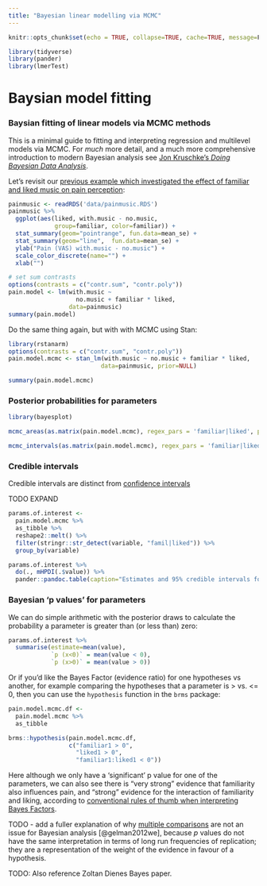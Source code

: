 ```yaml
---
title: "Bayesian linear modelling via MCMC"
---
```


```r
knitr::opts_chunk$set(echo = TRUE, collapse=TRUE, cache=TRUE, message=F, warning=F)

library(tidyverse)
library(pander)
library(lmerTest)

```

# Baysian model fitting {#bayes-mcmc}

### Baysian fitting of linear models via MCMC methods {-}

This is a minimal guide to fitting and interpreting regression and multilevel models via MCMC. For _much_ more detail, and a much more comprehensive introduction to modern Bayesian analysis see [Jon Kruschke's _Doing Bayesian Data Analysis_](http://www.indiana.edu/~kruschke/DoingBayesianDataAnalysis/).

Let's revisit our [previous example which investigated the effect of familiar and liked music on pain perception](#pain-music-data):

```r
painmusic <- readRDS('data/painmusic.RDS')
painmusic %>%
  ggplot(aes(liked, with.music - no.music,
             group=familiar, color=familiar)) +
  stat_summary(geom="pointrange", fun.data=mean_se) +
  stat_summary(geom="line",  fun.data=mean_se) +
  ylab("Pain (VAS) with.music - no.music") +
  scale_color_discrete(name="") +
  xlab("")
```

```r
# set sum contrasts
options(contrasts = c("contr.sum", "contr.poly"))
pain.model <- lm(with.music ~
                   no.music + familiar * liked,
                 data=painmusic)
summary(pain.model)
```

Do the same thing again, but with with MCMC using Stan:

```r
library(rstanarm)
options(contrasts = c("contr.sum", "contr.poly"))
pain.model.mcmc <- stan_lm(with.music ~ no.music + familiar * liked,
                          data=painmusic, prior=NULL)
```

```r
summary(pain.model.mcmc)
```

### Posterior probabilities for parameters {-}

```r
library(bayesplot)

mcmc_areas(as.matrix(pain.model.mcmc), regex_pars = 'familiar|liked', prob = .9)
```

```r
mcmc_intervals(as.matrix(pain.model.mcmc), regex_pars = 'familiar|liked', prob_outer = .9)
```

### Credible intervals {- #credible-intervals}

Credible intervals are distinct from [confidence intervals](#intervals)

TODO EXPAND

<!--
Use this to explain HPI

 https://www.researchgate.net/post/Why_do_we_use_Highest_Posterior_Density_HPD_Interval_as_the_interval_estimator_in_Bayesian_Method

http://doingbayesiandataanalysis.blogspot.co.uk/2012/04/why-to-use-highest-density-intervals.html

-->

```r

params.of.interest <-
  pain.model.mcmc %>%
  as_tibble %>%
  reshape2::melt() %>%
  filter(stringr::str_detect(variable, "famil|liked")) %>%
  group_by(variable)

params.of.interest %>%
  do(., mHPDI(.$value)) %>%
  pander::pandoc.table(caption="Estimates and 95% credible intervals for the parameters of interest")
```

### Bayesian 'p values' for parameters {-}

We can do simple arithmetic with the posterior draws to calculate the probability a parameter is greater than (or less than) zero:

```r
params.of.interest %>%
  summarise(estimate=mean(value),
            `p (x<0)` = mean(value < 0),
            `p (x>0)` = mean(value > 0))
```

Or if you'd like the Bayes Factor (evidence ratio) for one hypotheses vs another, for example comparing the hypotheses that a parameter is > vs. <= 0, then you can use the `hypothesis` function in the `brms` package:

```r
pain.model.mcmc.df <-
  pain.model.mcmc %>%
  as_tibble

brms::hypothesis(pain.model.mcmc.df,
                 c("familiar1 > 0",
                   "liked1 > 0",
                   "familiar1:liked1 < 0"))
```

Here although we only have a 'significant' p value for one of the parameters, we can also see there is "very strong" evidence that familiarity also influences pain, and "strong" evidence for the interaction of familiarity and liking, according to [conventional rules of thumb when interpreting Bayes Factors](https://en.wikipedia.org/wiki/Bayes_factor#Interpretation).

TODO - add a fuller explanation of why [multiple comparisons](#mutiple-comparisons) are not an issue for Bayesian analysis [@gelman2012we], because _p_ values do not have the same interpretation in terms of long run frequencies of replication; they are a representation of the weight of the evidence in favour of a hypothesis.

TODO: Also reference Zoltan Dienes Bayes paper.

<!--

## Bayesian analysis of RCT data {- #region-of-practical-importance}

TODO

- Example from FIT RCT for weight and BMI
- Using and presenting the ROPE

 -->

